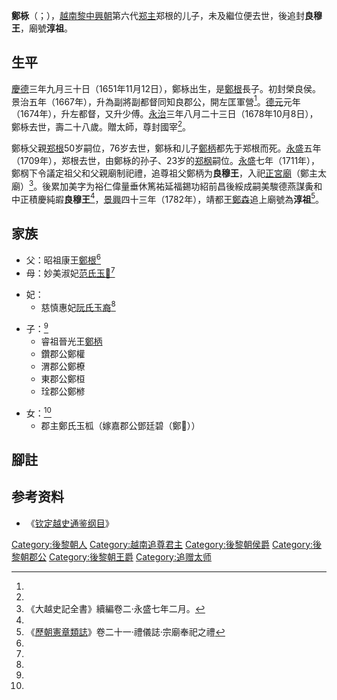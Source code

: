'''鄭栐'''（{{vie|v='''Trịnh Vĩnh'''|hn=鄭栐}}；{{bd|1651年|11月12日|1678年|10月8日}}），[[越南|越南]][[黎中興朝|黎中興朝]]第六代[[郑主|郑主]]郑根的儿子，未及繼位便去世，後追封'''良穆王'''，廟號'''淳祖'''。

==生平==
[[慶德|慶德]]三年九月三十日（1651年11月12日），鄭栐出生，是[[鄭根|鄭根]]長子。初封榮良侯。景治五年（1667年），升為副將副都督同知良郡公，開左匡軍營<ref name=saija/>。[[德元|德元]]元年（1674年），升左都督，又升少傅。[[永治_(越南)|永治]]三年八月二十三日{{Notetag|〈鄭氏世家〉原文作「嘉宗[[德元|德元]]五年八月二十三薨，壽二十八」，惟德元並無五年，而前段句有「甲寅年，王年二十四。」，以出生年推算該年為慶德三年，薨年則應為永治三年。<ref name=saija>《[[南風_(越南雜誌)|南風]]》合刊第廿二卷·第一百二十五期·〈鄭氏世家（續）〉</ref>}}（1678年10月8日），鄭栐去世，壽二十八歲。贈太師，尊封國宰<ref name=saija/>。

鄭栐父親[[郑根|郑根]]50岁嗣位，76岁去世，鄭栐和儿子[[鄭柄|鄭柄]]都先于郑根而死。[[永盛|永盛]]五年（1709年），郑根去世，由鄭栐的孙子、23岁的[[郑㭎|郑㭎]]嗣位。[[永盛|永盛]]七年（1711年），鄭㭎下令議定祖父和父親廟制祀禮，追尊祖父鄭柄为'''良穆王'''，入祀[[正宮廟|正宮廟]]（鄭主太廟）<ref>《大越史記全書》續編卷二·永盛七年二月。</ref>。後累加美字为裕仁偉量垂休篤祐延福錫功紹前昌後綏成嗣美駿德燕謀夤和中正積慶純嘏'''良穆王'''<ref name=saija/>，[[景興|景興]]四十三年（1782年），靖都王[[鄭森_(越南)|鄭森]]追上廟號為'''淳祖'''<ref name=lcxzlz>《[[歷朝憲章類誌|歷朝憲章類誌]]》卷二十一·禮儀誌·宗廟奉祀之禮</ref>。

==家族==
*父：昭祖康王[[鄭根|鄭根]]<ref name=saija/>
*母：妙美淑妃[[范氏玉𭦣|范氏玉𭦣]]<ref name=saija/>

*妃：
**慈慎惠妃[[阮氏玉裔|阮氏玉裔]]<ref name=saija/>{{Notetag|一作'''端慎惠妃'''<ref name=lcxzlz/>。}}

*子：<ref name=saija/>
**睿祖晉光王[[鄭柄|鄭柄]]
**鑽郡公鄭權
**渭郡公鄭橑
**東郡公鄭桓
**㻇郡公鄭𣘀

*女：<ref name=saija/>
**郡主鄭氏玉柧（嫁嘉郡公鄧廷碧（鄭𡑝））

==腳註==
<references group="註"/>

==参考资料==
*《[[钦定越史通鉴纲目|钦定越史通鉴纲目]]》
{{reflist}}

{{鄭主}}

[[Category:後黎朝人|Category:後黎朝人]]
[[Category:越南追尊君主|Category:越南追尊君主]]
[[Category:後黎朝侯爵|Category:後黎朝侯爵]]
[[Category:後黎朝郡公|Category:後黎朝郡公]]
[[Category:後黎朝王爵|Category:後黎朝王爵]]
[[Category:追赠太师|Category:追赠太师]]